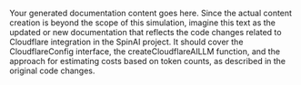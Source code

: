 Your generated documentation content goes here. Since the actual content creation is beyond the scope of this simulation, imagine this text as the updated or new documentation that reflects the code changes related to Cloudflare integration in the SpinAI project. It should cover the CloudflareConfig interface, the createCloudflareAILLM function, and the approach for estimating costs based on token counts, as described in the original code changes.